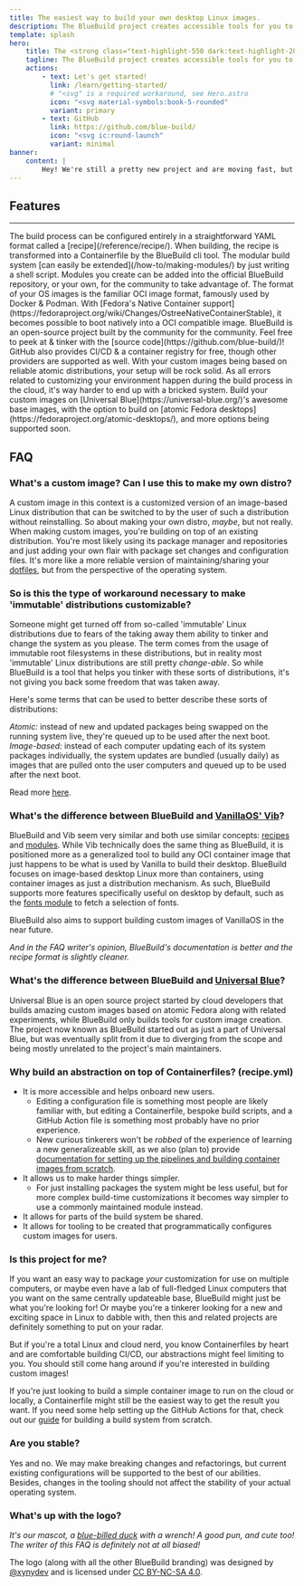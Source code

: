 ```yaml
---
title: The easiest way to build your own desktop Linux images.
description: The BlueBuild project creates accessible tools for you to create, configure & build custom images of atomic Fedora distributions.
template: splash
hero:
    title: The <strong class="text-highlight-550 dark:text-highlight-200">easiest</strong> way to build your own desktop Linux images.
    tagline: The BlueBuild project creates accessible tools for you to create, configure & build custom images of atomic Fedora distributions.
    actions:
        - text: Let's get started!
          link: /learn/getting-started/
          # "<svg" is a required workaround, see Hero.astro
          icon: "<svg material-symbols:book-5-rounded"
          variant: primary
        - text: GitHub
          link: https://github.com/blue-build/
          icon: "<svg ic:round-launch"
          variant: minimal
banner:
    content: |
        Hey! We're still a pretty new project and are moving fast, but trying to keep a degree of backwards compatibality when changes are made. <a href="https://blue-build.org/learn/contributing/">Contributions</a> are very welcome!
---
```



## Features

<hr class="opacity-0" />
<CardGrid stagger>
    <Card
        title="Easy configuration"
        icon="material-symbols:edit-outline-rounded"
    >
        The build process can be configured entirely in a straightforward YAML
        format called a [recipe](/reference/recipe/). When building, the recipe
        is transformed into a Containerfile by the BlueBuild cli tool.
    </Card>
    <Card title="Totally extensible" icon="material-symbols:extension-rounded">
        The modular build system [can easily be
        extended](/how-to/making-modules/) by just writing a shell script.
        Modules you create can be added into the official BlueBuild repository,
        or your own, for the community to take advantage of.
    </Card>
    <Card
        title="Based on well-known standards"
        icon="material-symbols:book-2-rounded"
    >
        The format of your OS images is the familiar OCI image format, famously
        used by Docker & Podman. With [Fedora's Native Container
        support](https://fedoraproject.org/wiki/Changes/OstreeNativeContainerStable),
        it becomes possible to boot natively into a OCI compatible image.
    </Card>
    <Card title="Free & open-source" icon="ri:open-source-fill">
        BlueBuild is an open-source project built by the community for the
        community. Feel free to peek at & tinker with the [source
        code](https://github.com/blue-build/)! GitHub also provides CI/CD & a
        container registry for free, though other providers are supported as
        well.
    </Card>
    <Card title="Effortless reliability" icon="ph:scales-bold">
        With your custom images being based on reliable atomic distributions,
        your setup will be rock solid. As all errors related to customizing your
        environment happen during the build process in the cloud, it's way
        harder to end up with a bricked system.
    </Card>
    <Card title="Build on the best" icon="material-symbols:stacks-rounded">
        Build your custom images on [Universal
        Blue](https://universal-blue.org/)'s awesome base images, with the option to
        build on [atomic Fedora
        desktops](https://fedoraproject.org/atomic-desktops/), and more options
        being supported soon.
    </Card>
</CardGrid>

## FAQ

### What's a custom image? Can I use this to make my own distro?

A custom image in this context is a customized version of an image-based Linux distribution that can be switched to by the user of such a distribution without reinstalling. So about making your own distro, _maybe_, but not really. When making custom images, you're building on top of an existing distribution. You're most likely using its package manager and repositories and just adding your own flair with package set changes and configuration files. It's more like a more reliable version of maintaining/sharing your [dotfiles](https://wiki.archlinux.org/title/Dotfiles), but from the perspective of the operating system.

### So is this the type of workaround necessary to make 'immutable' distributions customizable?

Someone might get turned off from so-called 'immutable' Linux distributions due to fears of the taking away them ability to tinker and change the system as you please. The term comes from the usage of immutable root filesystems in these distributions, but in reality most 'immutable' Linux distributions are still pretty _change-able_. So while BlueBuild is a tool that helps you tinker with these sorts of distributions, it's not giving you back some freedom that was taken away.

Here's some terms that can be used to better describe these sorts of distributions:

_Atomic:_ instead of new and updated packages being swapped on the running system live, they're queued up to be used after the next boot.  
_Image-based:_ instead of each computer updating each of its system packages individually, the system updates are bundled (usually daily) as images that are pulled onto the user computers and queued up to be used after the next boot.

Read more [here](https://blog.verbum.org/2020/08/22/immutable-%E2%86%92-reprovisionable-anti-hysteresis/?ref=blue-build.org).

### What's the difference between BlueBuild and [VanillaOS' Vib](https://vib.vanillaos.org/)?

BlueBuild and Vib seem very similar and both use similar concepts: [recipes](/reference/recipe/) and [modules](/reference/module/). While Vib technically does the same thing as BlueBuild, it is positioned more as a generalized tool to build any OCI container image that just happens to be what is used by Vanilla to build their desktop. BlueBuild focuses on image-based desktop Linux more than containers, using container images as just a distribution mechanism. As such, BlueBuild supports more features specifically useful on desktop by default, such as the [fonts module](/reference/modules/fonts/) to fetch a selection of fonts.

BlueBuild also aims to support building custom images of VanillaOS in the near future.

_And in the FAQ writer's opinion, BlueBuild's documentation is better and the recipe format is slightly cleaner._

### What's the difference between BlueBuild and [Universal Blue](https://universal-blue.org/)?

Universal Blue is an open source project started by cloud developers that builds amazing custom images based on atomic Fedora along with related experiments, while BlueBuild only builds tools for custom image creation.
The project now known as BlueBuild started out as just a part of Universal Blue, but was eventually split from it due to diverging from the scope and being mostly unrelated to the project's main maintainers.

### Why build an abstraction on top of Containerfiles? (recipe.yml)

-   It is more accessible and helps onboard new users.
    -   Editing a configuration file is something most people are likely familiar with, but editing a Containerfile, bespoke build scripts, and a GitHub Action file is something most probably have no prior experience.
    -   New curious tinkerers won't be _robbed_ of the experience of learning a new generalizeable skill, as we also (plan to) provide [documentation for setting up the pipelines and building container images from scratch](/how-to/from-scratch/).
-   It allows us to make harder things simpler.
    -   For just installing packages the system might be less useful, but for more complex build-time customizations it becomes way simpler to use a commonly maintained module instead.
-   It allows for parts of the build system be shared.
-   It allows for tooling to be created that programmatically configures custom images for users.

### Is this project for me?

If you want an easy way to package _your_ customization for use on multiple computers, or maybe even have a lab of full-fledged Linux computers that you want on the same centrally updateable base, BlueBuild might just be what you're looking for! Or maybe you're a tinkerer looking for a new and exciting space in Linux to dabble with, then this and related projects are definitely something to put on your radar.

But if you're a total Linux and cloud nerd, you know Containerfiles by heart and are comfortable building CI/CD, our abstractions might feel limiting to you. You should still come hang around if you're interested in building custom images!

If you're just looking to build a simple container image to run on the cloud or locally, a Containerfile might still be the easiest way to get the result you want. If you need some help setting up the GitHub Actions for that, check out our [guide](/how-to/from-scratch/) for building a build system from scratch.

### Are you stable?

Yes and no. We may make breaking changes and refactorings, but current existing configurations will be supported to the best of our abilities. Besides, changes in the tooling should not affect the stability of your actual operating system.

### What's up with the logo?

_It's our mascot, a [blue-billed duck](https://en.wikipedia.org/wiki/Blue-billed_duck) with a wrench! A good pun, and cute too! The writer of this FAQ is definitely not at all biased!_

The logo (along with all the other BlueBuild branding) was designed by [@xynydev](https://github.com/xynydev) and is licensed under [CC BY-NC-SA 4.0](https://creativecommons.org/licenses/by-nc-sa/4.0/).
